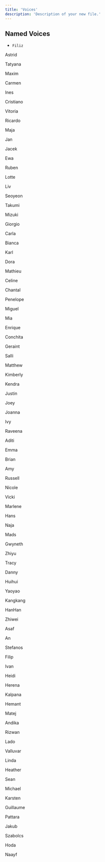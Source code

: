 ```yaml
---
title: 'Voices'
description: 'Description of your new file.'
---
```


## Named Voices
- `Filiz`

Astrid 

Tatyana 

Maxim 

Carmen 

Ines 

Cristiano 

Vitoria 

Ricardo

Maja

Jan

Jacek

Ewa

Ruben

Lotte

Liv

Seoyeon

Takumi 

Mizuki 

Giorgio 

Carla 

Bianca 

Karl 

Dora 

Mathieu 

Celine 

Chantal 

Penelope 

Miguel 

Mia 

Enrique 

Conchita 

Geraint 

Salli 

Matthew 

Kimberly 

Kendra 

Justin 

Joey 

Joanna 

Ivy 

Raveena 

Aditi 

Emma 

Brian 

Amy 

Russell 

Nicole 

Vicki 

Marlene 

Hans 

Naja 

Mads 

Gwyneth 

Zhiyu 

Tracy 

Danny 

Huihui 

Yaoyao 

Kangkang 

HanHan 

Zhiwei 

Asaf 

An 

Stefanos 

Filip 

Ivan 

Heidi 

Herena 

Kalpana 

Hemant 

Matej 

Andika 

Rizwan 

Lado 

Valluvar 

Linda 

Heather 

Sean 

Michael 

Karsten 

Guillaume 

Pattara 

Jakub 

Szabolcs 

Hoda 

Naayf
